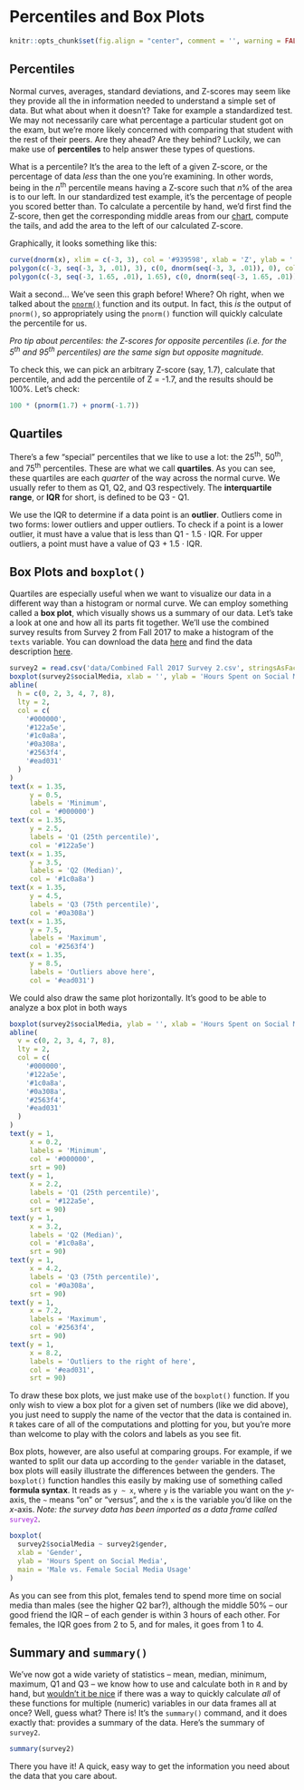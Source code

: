 # Percentiles and Box Plots

```r
knitr::opts_chunk$set(fig.align = "center", comment = '', warning = FALSE, message = FALSE, fig.height = 7, fig.width = 12, cache = TRUE)
```

## Percentiles

Normal curves, averages, standard deviations, and Z-scores may seem like they provide all the in information needed to understand a simple set of data. But what about when it doesn't? Take for example a standardized test. We may not necessarily care what percentage a particular student got on the exam, but we're more likely concerned with comparing that student with the rest of their peers. Are they ahead? Are they behind? Luckily, we can make use of <span class = 'vocab'>**percentiles**</span> to help answer these types of questions.

What is a percentile? It's the area to the left of a given Z-score, or the percentage of data *less* than the one you're examining. In other words, being in the $n$^th^ percentile means having a Z-score such that $n$% of the area is to our left. In our standardized test example, it's the percentage of people you scored better than. To calculate a percentile by hand, we'd first find the Z-score, then get the corresponding middle areas from our [chart](img/10-z-chart.png), compute the tails, and add the area to the left of our calculated Z-score.

Graphically, it looks something like this:

```r
curve(dnorm(x), xlim = c(-3, 3), col = '#939598', xlab = 'Z', ylab = '', yaxt = 'n', bty = 'n')
polygon(c(-3, seq(-3, 3, .01), 3), c(0, dnorm(seq(-3, 3, .01)), 0), col = '#ffffff')
polygon(c(-3, seq(-3, 1.65, .01), 1.65), c(0, dnorm(seq(-3, 1.65, .01)), 0), col = '#0088ce')
```

Wait a second... We've seen this graph before! Where? Oh right, when we talked about the <a href = 'the-normal-approximation.html#pnorm'>`pnorm()`</a> function and its output. In fact, this *is* the output of `pnorm()`, so appropriately using the `pnorm()` function will quickly calculate the percentile for us.

<span class = 'tip'>*Pro tip about percentiles: the Z-scores for opposite percentiles (i.e. for the 5^th^ and 95^th^ percentiles) are the same sign but opposite magnitude.*</span>

To check this, we can pick an arbitrary Z-score (say, 1.7), calculate that percentile, and add the percentile of Z = -1.7, and the results should be 100%. Let's check:

```r
100 * (pnorm(1.7) + pnorm(-1.7))
```


## Quartiles

There's a few "special" percentiles that we like to use a lot: the 25^th^, 50^th^, and 75^th^ percentiles. These are what we call <span class = 'vocab'>**quartiles**</span>. As you can see, these quartiles are each *quarter* of the way across the normal curve. We usually refer to them as Q1, Q2, and Q3 respectively. The <span class = 'vocab'>**interquartile range**</span>, or <span class = 'vocab'>**IQR**</span> for short, is defined to be Q3 - Q1.

We use the IQR to determine if a data point is an <span class = 'vocab'>**outlier**</span>. Outliers come in two forms: lower outliers and upper outliers. To check if a point is a lower outlier, it must have a value that is less than Q1 - 1.5 $\cdot$ IQR. For upper outliers, a point must have a value of Q3 + 1.5 $\cdot$ IQR.

## Box Plots and `boxplot()` {#boxplot}

Quartiles are especially useful when we want to visualize our data in a different way than a histogram or normal curve. We can employ something called a <span class = 'vocab'>**box plot**</span>, which visually shows us a summary of our data. Let's take a look at one and how all its parts fit together. We'll use the combined survey results from Survey 2 from Fall 2017 to make a histogram of the `texts` variable. You can download the data [here](data/Combined Fall 2017 Survey 2.csv) and find the data description [here](http://courses.las.illinois.edu/stat/stat100/survey/archive/Stat100_200_2017fall_survey02.html).

```r
survey2 = read.csv('data/Combined Fall 2017 Survey 2.csv', stringsAsFactors = FALSE)
boxplot(survey2$socialMedia, xlab = '', ylab = 'Hours Spent on Social Media')
abline(
  h = c(0, 2, 3, 4, 7, 8),
  lty = 2,
  col = c(
    '#000000',
    '#122a5e',
    '#1c0a8a',
    '#0a308a',
    '#2563f4',
    '#ead031'
  )
)
text(x = 1.35,
     y = 0.5,
     labels = 'Minimum',
     col = '#000000')
text(x = 1.35,
     y = 2.5,
     labels = 'Q1 (25th percentile)',
     col = '#122a5e')
text(x = 1.35,
     y = 3.5,
     labels = 'Q2 (Median)',
     col = '#1c0a8a')
text(x = 1.35,
     y = 4.5,
     labels = 'Q3 (75th percentile)',
     col = '#0a308a')
text(x = 1.35,
     y = 7.5,
     labels = 'Maximum',
     col = '#2563f4')
text(x = 1.35,
     y = 8.5,
     labels = 'Outliers above here',
     col = '#ead031')
```

We could also draw the same plot horizontally. It's good to be able to analyze a box plot in both ways

```r
boxplot(survey2$socialMedia, ylab = '', xlab = 'Hours Spent on Social Media', horizontal = TRUE)
abline(
  v = c(0, 2, 3, 4, 7, 8),
  lty = 2,
  col = c(
    '#000000',
    '#122a5e',
    '#1c0a8a',
    '#0a308a',
    '#2563f4',
    '#ead031'
  )
)
text(y = 1,
     x = 0.2,
     labels = 'Minimum',
     col = '#000000',
     srt = 90)
text(y = 1,
     x = 2.2,
     labels = 'Q1 (25th percentile)',
     col = '#122a5e',
     srt = 90)
text(y = 1,
     x = 3.2,
     labels = 'Q2 (Median)',
     col = '#1c0a8a',
     srt = 90)
text(y = 1,
     x = 4.2,
     labels = 'Q3 (75th percentile)',
     col = '#0a308a',
     srt = 90)
text(y = 1,
     x = 7.2,
     labels = 'Maximum',
     col = '#2563f4',
     srt = 90)
text(y = 1,
     x = 8.2,
     labels = 'Outliers to the right of here',
     col = '#ead031',
     srt = 90)
```

To draw these box plots, we just make use of the `boxplot()` function. If you only wish to view a box plot for a given set of numbers (like we did above), you just need to supply the name of the vector that the data is contained in. `R` takes care of all of the computations and plotting for you, but you're more than welcome to play with the colors and labels as you see fit. 

Box plots, however, are also useful at comparing groups. For example, if we wanted to split our data up according to the `gender` variable in the dataset, box plots will easily illustrate the differences between the genders. The `boxplot()` function handles this easily by making use of something called <a name = '11-formula-syntax'></a><span class = 'vocab'>**formula syntax**</span>. It reads as `y ~ x`, where `y` is the variable you want on the $y$-axis, the `~` means "on" or "versus", and the `x` is the variable you'd like on the $x$-axis. <span class = 'note'>*Note: the survey data has been imported as a data frame called*</span> <span style = 'color: #a21bd7'>`survey2`</span><span class = 'note'>.</span>

```r
boxplot(
  survey2$socialMedia ~ survey2$gender,
  xlab = 'Gender',
  ylab = 'Hours Spent on Social Media',
  main = 'Male vs. Female Social Media Usage'
)
```

As you can see from this plot, females tend to spend more time on social media than males (see the higher Q2 bar?), although the middle 50% -- our good friend the IQR -- of each gender is within 3 hours of each other. For females, the IQR goes from 2 to 5, and for males, it goes from 1 to 4.

## Summary and `summary()` {#sum}

We've now got a wide variety of statistics -- mean, median, minimum, maximum, Q1 and Q3 -- we know how to use and calculate both in `R` and by hand, but [wouldn't it be nice](https://www.youtube.com/watch?v=lD4sxxoJGkA) if there was a way to quickly calculate *all* of these functions for multiple (numeric) variables in our data frames all at once? Well, guess what? There is! It's the `summary()` command, and it does exactly that: provides a summary of the data. Here's the summary of `survey2`.

```r
summary(survey2)
```

There you have it! A quick, easy way to get the information you need about the data that you care about.

